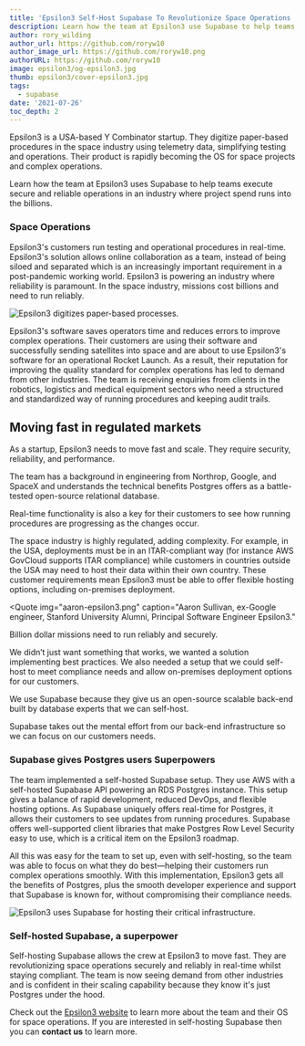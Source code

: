 ```yaml
---
title: 'Epsilon3 Self-Host Supabase To Revolutionize Space Operations '
description: Learn how the team at Epsilon3 use Supabase to help teams execute secure and reliable operations in an industry that project spend runs into the billions.
author: rory_wilding
author_url: https://github.com/roryw10
author_image_url: https://github.com/roryw10.png
authorURL: https://github.com/roryw10
image: epsilon3/og-epsilon3.jpg
thumb: epsilon3/cover-epsilon3.jpg
tags:
  - supabase
date: '2021-07-26'
toc_depth: 2
---
```


Epsilon3 is a USA-based Y Combinator startup. They digitize paper-based procedures in the space industry using telemetry data,
simplifying testing and operations. Their product is rapidly becoming the OS for space projects and complex operations.

Learn how the team at Epsilon3 uses Supabase to help teams execute secure and reliable operations in an industry where project
spend runs into the billions.

### Space Operations

Epsilon3's customers run testing and operational procedures in real-time. Epsilon3's solution allows online collaboration as a team,
instead of being siloed and separated which is an increasingly important requirement in a post-pandemic working world.
Epsilon3 is powering an industry where reliability is paramount. In the space industry, missions cost billions and need to run reliably.

![Epsilon3 digitizes paper-based processes.](/images/blog/epsilon3/epsilon3-product.gif)

Epsilon3's software saves operators time and reduces errors to improve complex operations. Their customers are using their software and
successfully sending satellites into space and are about to use Epsilon3's software for an operational Rocket Launch. As a result, their
reputation for improving the quality standard for complex operations has led to demand from other industries. The team is receiving
enquiries from clients in the robotics, logistics and medical equipment sectors who need a structured and standardized way of running
procedures and keeping audit trails.

## Moving fast in regulated markets

As a startup, Epsilon3 needs to move fast and scale. They require security, reliability, and performance.

The team has a background in engineering from Northrop, Google, and SpaceX and understands the technical benefits Postgres offers as a
battle-tested open-source relational database.

Real-time functionality is also a key for their customers to see how running procedures are progressing as the changes occur.

The space industry is highly regulated, adding complexity. For example, in the USA, deployments must be in an ITAR-compliant way
(for instance AWS GovCloud supports ITAR compliance) while customers in countries outside the USA may need to host their data within their own
country. These customer requirements mean Epsilon3 must be able to offer flexible hosting options, including on-premises deployment.

<Quote
  img="aaron-epsilon3.png"
  caption="Aaron Sullivan, ex-Google engineer, Stanford University Alumni, Principal Software Engineer Epsilon3."
>
  <p>Billion dollar missions need to run reliably and securely.</p>
  <p>
    We didn’t just want something that works, we wanted a solution implementing best practices. We
    also needed a setup that we could self-host to meet compliance needs and allow on-premises
    deployment options for our customers.
  </p>
  <p>
    We use Supabase because they give us an open-source scalable back-end built by database experts
    that we can self-host.
  </p>
  <p>
    Supabase takes out the mental effort from our back-end infrastructure so we can focus on our
    customers needs.
  </p>
</Quote>

### Supabase gives Postgres users Superpowers

The team implemented a self-hosted Supabase setup. They use AWS with a self-hosted Supabase API powering an RDS Postgres instance.
This setup gives a balance of rapid development, reduced DevOps, and flexible hosting options. As Supabase uniquely offers real-time for
Postgres, it allows their customers to see updates from running procedures. Supabase offers well-supported client libraries that make
Postgres Row Level Security easy to use, which is a critical item on the Epsilon3 roadmap.

All this was easy for the team to set up, even with self-hosting, so the team was able to focus on what they do best&mdash;helping their customers
run complex operations smoothly. With this implementation, Epsilon3 gets all the benefits of Postgres, plus the smooth developer experience and
support that Supabase is known for, without compromising their compliance needs.

![Epsilon3 uses Supabase for hosting their critical infrastructure.](/images/blog/epsilon3/supabase-epsilon3-architecture.png)

### Self-hosted Supabase, a superpower

Self-hosting Supabase allows the crew at Epsilon3 to move fast. They are revolutionizing space operations securely and reliably in real-time whilst
staying compliant. The team is now seeing demand from other industries and is confident in their scaling capability because they know it's
just Postgres under the hood.

Check out the [Epsilon3 website](https://www.epsilon3.io/) to learn more about the team and their OS for space operations. If you are interested
in self-hosting Supabase then you can **contact us** to learn more.
